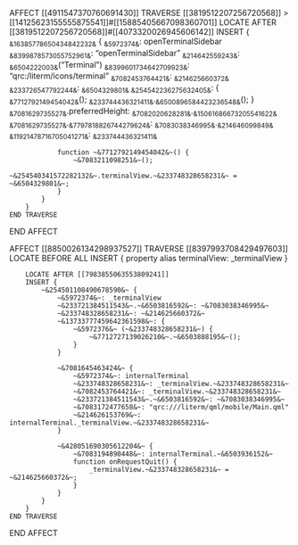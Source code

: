 AFFECT [[4911547370760691430]]
    TRAVERSE [[3819512207256720568]] > [[14125623155555875541]]#[[15885405667098360701]]
        LOCATE AFTER [[3819512207256720568]]#[[4073320026945606142]]
        INSERT {
            ~&16385778650434842232&~ {
                ~&5972374&~: openTerminalSidebar
                ~&8399878573055752961&~: "openTerminalSidebar"
                ~&214642559243&~: ~&6504222003&~("Terminal")
                ~&8399601734642709923&~: "qrc:/literm/icons/terminal"
                ~&7082453764421&~: ~&214625660372&~
                ~&233726547792244&~: ~&6504329801&~
                ~&254542236275632405&~: {
                    ~&7712792149454042&~();
                    ~&233744436321411&~.~&6500896584423236548&~();
                }
                ~&7081629735527&~.preferredHeight: ~&7082020628281&~.~&15061686673205541622&~
                ~&7081629735527&~.~&7797818826744279624&~: ~&7083038346995&~.~&214646099849&~
                ~&11921478716705041271&~: ~&233744436321411&~

                function ~&7712792149454042&~() {
                    ~&7083211098251&~();
                    ~&254540341572282132&~.terminalView.~&233748328658231&~ = ~&6504329801&~;
                }
            }
        }
    END TRAVERSE
END AFFECT


AFFECT [[8850026134298937527]]
    TRAVERSE [[8397993708429497603]]
        LOCATE BEFORE ALL
        INSERT { property alias terminalView: _terminalView }

        LOCATE AFTER [[7983855063553809241]]
        INSERT {
            ~&254501108490678590&~ {
                ~&5972374&~: _terminalView
                ~&233721384511543&~.~&6503816592&~: ~&7083038346995&~
                ~&233748328658231&~: ~&214625660372&~
                ~&13733777459642361598&~: {
                    ~&5972376&~ (~&233748328658231&~) {
                        ~&7712727139026210&~.~&6503888195&~();
                    }
                }

                ~&7081645463424&~ {
                    ~&5972374&~: internalTerminal
                    ~&233748328658231&~: _terminalView.~&233748328658231&~
                    ~&7082453764421&~: _terminalView.~&233748328658231&~
                    ~&233721384511543&~.~&6503816592&~: ~&7083038346995&~
                    ~&7083172477658&~: "qrc:///literm/qml/mobile/Main.qml"
                    ~&214626153769&~: internalTerminal._terminalView.~&233748328658231&~
                }

                ~&428051690305612204&~ {
                    ~&7083194890448&~: internalTerminal.~&6503936152&~
                    function onRequestQuit() {
                        _terminalView.~&233748328658231&~ = ~&214625660372&~;
                    }
                }
            }
        }
    END TRAVERSE
END AFFECT
